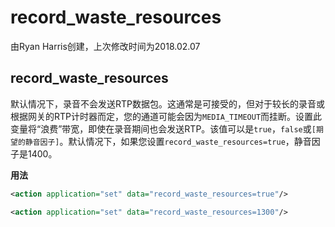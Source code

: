 # record_waste_resources

由Ryan Harris创建，上次修改时间为2018.02.07

## record_waste_resources

默认情况下，录音不会发送RTP数据包。这通常是可接受的，但对于较长的录音或根据网关的RTP计时器而定，您的通道可能会因为`MEDIA_TIMEOUT`而挂断。设置此变量将“浪费”带宽，即使在录音期间也会发送RTP。该值可以是`true`，`false`或`[期望的静音因子]`。默认情况下，如果您设置`record_waste_resources=true`，静音因子是1400。

**用法**

```xml
<action application="set" data="record_waste_resources=true"/>
```

```xml
<action application="set" data="record_waste_resources=1300"/>
```